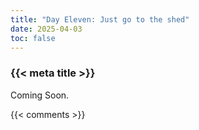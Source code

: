 ```yaml
---
title: "Day Eleven: Just go to the shed"
date: 2025-04-03
toc: false
---
```


### {{< meta title >}}

Coming Soon.

{{< comments >}}
